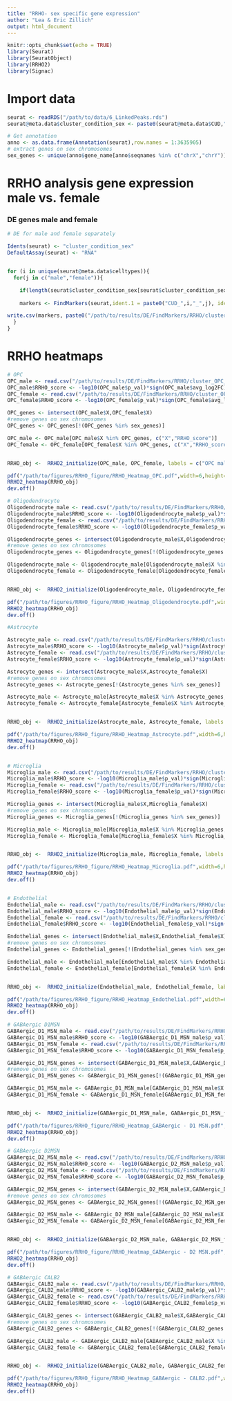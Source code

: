 ```yaml
---
title: "RRHO- sex specific gene expression"
author: "Lea & Eric Zillich"
output: html_document
---
```


```r
knitr::opts_chunk$set(echo = TRUE)
library(Seurat)
library(SeuratObject)
library(RRHO2)
library(Signac)

```

# Import data
```r
seurat <- readRDS("/path/to/data/6_LinkedPeaks.rds")
seurat@meta.data$cluster_condition_sex <- paste0(seurat@meta.data$CUD,"_",seurat@meta.data$celltypes,"_",seurat@meta.data$sex)

# Get annotation 
anno <- as.data.frame(Annotation(seurat),row.names = 1:3635905)
# extract genes on sex chromosomes 
sex_genes <- unique(anno$gene_name[anno$seqnames %in% c("chrX","chrY")])

```

# RRHO analysis gene expression male vs. female 

### DE genes male and female
```r
# DE for male and female separately 

Idents(seurat) <- "cluster_condition_sex"
DefaultAssay(seurat) <- "RNA"


for (i in unique(seurat@meta.data$celltypes)){
  for(j in c("male","female")){

    if(length(seurat$cluster_condition_sex[seurat$cluster_condition_sex == paste0("CUD_",i,"_",j)])>10 & length(seurat$cluster_condition_sex[seurat$cluster_condition_sex == paste0("Ctrl_",i,"_",j)])>10){
      
    markers <- FindMarkers(seurat,ident.1 = paste0("CUD_",i,"_",j), ident.2 = paste0("Ctrl_",i,"_",j), min.pct = 0.25,assay = "RNA",logfc.threshold = 0)

write.csv(markers, paste0("/path/to/results/DE/FindMarkers/RRHO/cluster_",i,"_",j,".csv"), row.names = T)   }
  }
}
```

# RRHO heatmaps 
```r

# OPC
OPC_male <- read.csv("/path/to/results/DE/FindMarkers/RRHO/cluster_OPC_male.csv")
OPC_male$RRHO_score <- -log10(OPC_male$p_val)*sign(OPC_male$avg_log2FC)
OPC_female <- read.csv("/path/to/results/DE/FindMarkers/RRHO/cluster_OPC_female.csv")
OPC_female$RRHO_score <- -log10(OPC_female$p_val)*sign(OPC_female$avg_log2FC)

OPC_genes <- intersect(OPC_male$X,OPC_female$X)
#remove genes on sex chromosomes
OPC_genes <- OPC_genes[!(OPC_genes %in% sex_genes)]

OPC_male <- OPC_male[OPC_male$X %in% OPC_genes, c("X","RRHO_score")]
OPC_female <- OPC_female[OPC_female$X %in% OPC_genes, c("X","RRHO_score")]


RRHO_obj <-  RRHO2_initialize(OPC_male, OPC_female, labels = c("OPC male", "OPC female"), log10.ind=TRUE,method = "hyper")

pdf("/path/to/figures/RRHO_figure/RRHO_Heatmap_OPC.pdf",width=6,height=6)
RRHO2_heatmap(RRHO_obj)
dev.off()

# Oligodendrocyte
Oligodendrocyte_male <- read.csv("/path/to/results/DE/FindMarkers/RRHO/cluster_Oligodendrocyte_male.csv")
Oligodendrocyte_male$RRHO_score <- -log10(Oligodendrocyte_male$p_val)*sign(Oligodendrocyte_male$avg_log2FC)
Oligodendrocyte_female <- read.csv("/path/to/results/DE/FindMarkers/RRHO/cluster_Oligodendrocyte_female.csv")
Oligodendrocyte_female$RRHO_score <- -log10(Oligodendrocyte_female$p_val)*sign(Oligodendrocyte_female$avg_log2FC)

Oligodendrocyte_genes <- intersect(Oligodendrocyte_male$X,Oligodendrocyte_female$X)
#remove genes on sex chromosomes
Oligodendrocyte_genes <- Oligodendrocyte_genes[!(Oligodendrocyte_genes %in% sex_genes)]

Oligodendrocyte_male <- Oligodendrocyte_male[Oligodendrocyte_male$X %in% Oligodendrocyte_genes, c("X","RRHO_score")]
Oligodendrocyte_female <- Oligodendrocyte_female[Oligodendrocyte_female$X %in% Oligodendrocyte_genes, c("X","RRHO_score")]


RRHO_obj <-  RRHO2_initialize(Oligodendrocyte_male, Oligodendrocyte_female, labels = c("Oligodendrocyte male", "Oligodendrocyte female"), log10.ind=TRUE,method = "hyper")

pdf("/path/to/figures/RRHO_figure/RRHO_Heatmap_Oligodendrocyte.pdf",width=6,height=6)
RRHO2_heatmap(RRHO_obj)
dev.off()

#Astrocyte

Astrocyte_male <- read.csv("/path/to/results/DE/FindMarkers/RRHO/cluster_Astrocyte_male.csv")
Astrocyte_male$RRHO_score <- -log10(Astrocyte_male$p_val)*sign(Astrocyte_male$avg_log2FC)
Astrocyte_female <- read.csv("/path/to/results/DE/FindMarkers/RRHO/cluster_Astrocyte_female.csv")
Astrocyte_female$RRHO_score <- -log10(Astrocyte_female$p_val)*sign(Astrocyte_female$avg_log2FC)

Astrocyte_genes <- intersect(Astrocyte_male$X,Astrocyte_female$X)
#remove genes on sex chromosomes
Astrocyte_genes <- Astrocyte_genes[!(Astrocyte_genes %in% sex_genes)]

Astrocyte_male <- Astrocyte_male[Astrocyte_male$X %in% Astrocyte_genes, c("X","RRHO_score")]
Astrocyte_female <- Astrocyte_female[Astrocyte_female$X %in% Astrocyte_genes, c("X","RRHO_score")]


RRHO_obj <-  RRHO2_initialize(Astrocyte_male, Astrocyte_female, labels = c("Astrocyte male", "Astrocyte female"), log10.ind=TRUE,method = "hyper")

pdf("/path/to/figures/RRHO_figure/RRHO_Heatmap_Astrocyte.pdf",width=6,height=6)
RRHO2_heatmap(RRHO_obj)
dev.off()


# Microglia
Microglia_male <- read.csv("/path/to/results/DE/FindMarkers/RRHO/cluster_Microglia_male.csv")
Microglia_male$RRHO_score <- -log10(Microglia_male$p_val)*sign(Microglia_male$avg_log2FC)
Microglia_female <- read.csv("/path/to/results/DE/FindMarkers/RRHO/cluster_Microglia_female.csv")
Microglia_female$RRHO_score <- -log10(Microglia_female$p_val)*sign(Microglia_female$avg_log2FC)

Microglia_genes <- intersect(Microglia_male$X,Microglia_female$X)
#remove genes on sex chromosomes
Microglia_genes <- Microglia_genes[!(Microglia_genes %in% sex_genes)]

Microglia_male <- Microglia_male[Microglia_male$X %in% Microglia_genes, c("X","RRHO_score")]
Microglia_female <- Microglia_female[Microglia_female$X %in% Microglia_genes, c("X","RRHO_score")]


RRHO_obj <-  RRHO2_initialize(Microglia_male, Microglia_female, labels = c("Microglia male", "Microglia female"), log10.ind=TRUE,method = "hyper")

pdf("/path/to/figures/RRHO_figure/RRHO_Heatmap_Microglia.pdf",width=6,height=6)
RRHO2_heatmap(RRHO_obj)
dev.off()


# Endothelial
Endothelial_male <- read.csv("/path/to/results/DE/FindMarkers/RRHO/cluster_Endothelial_male.csv")
Endothelial_male$RRHO_score <- -log10(Endothelial_male$p_val)*sign(Endothelial_male$avg_log2FC)
Endothelial_female <- read.csv("/path/to/results/DE/FindMarkers/RRHO/cluster_Endothelial_female.csv")
Endothelial_female$RRHO_score <- -log10(Endothelial_female$p_val)*sign(Endothelial_female$avg_log2FC)

Endothelial_genes <- intersect(Endothelial_male$X,Endothelial_female$X)
#remove genes on sex chromosomes
Endothelial_genes <- Endothelial_genes[!(Endothelial_genes %in% sex_genes)]

Endothelial_male <- Endothelial_male[Endothelial_male$X %in% Endothelial_genes, c("X","RRHO_score")]
Endothelial_female <- Endothelial_female[Endothelial_female$X %in% Endothelial_genes, c("X","RRHO_score")]


RRHO_obj <-  RRHO2_initialize(Endothelial_male, Endothelial_female, labels = c("Endothelial male", "Endothelial female"), log10.ind=TRUE,method = "hyper")

pdf("/path/to/figures/RRHO_figure/RRHO_Heatmap_Endothelial.pdf",width=6,height=6)
RRHO2_heatmap(RRHO_obj)
dev.off()

# GABAergic D1MSN
GABAergic_D1_MSN_male <- read.csv("/path/to/results/DE/FindMarkers/RRHO/cluster_GABAergic - D1 MSN_male.csv")
GABAergic_D1_MSN_male$RRHO_score <- -log10(GABAergic_D1_MSN_male$p_val)*sign(GABAergic_D1_MSN_male$avg_log2FC)
GABAergic_D1_MSN_female <- read.csv("/path/to/results/DE/FindMarkers/RRHO/cluster_GABAergic - D1 MSN_female.csv")
GABAergic_D1_MSN_female$RRHO_score <- -log10(GABAergic_D1_MSN_female$p_val)*sign(GABAergic_D1_MSN_female$avg_log2FC)

GABAergic_D1_MSN_genes <- intersect(GABAergic_D1_MSN_male$X,GABAergic_D1_MSN_female$X)
#remove genes on sex chromosomes
GABAergic_D1_MSN_genes <- GABAergic_D1_MSN_genes[!(GABAergic_D1_MSN_genes %in% sex_genes)]

GABAergic_D1_MSN_male <- GABAergic_D1_MSN_male[GABAergic_D1_MSN_male$X %in% GABAergic_D1_MSN_genes, c("X","RRHO_score")]
GABAergic_D1_MSN_female <- GABAergic_D1_MSN_female[GABAergic_D1_MSN_female$X %in% GABAergic_D1_MSN_genes, c("X","RRHO_score")]


RRHO_obj <-  RRHO2_initialize(GABAergic_D1_MSN_male, GABAergic_D1_MSN_female, labels = c("GABAergic - D1 MSN male", "GABAergic - D1 MSN female"), log10.ind=TRUE,method = "hyper")

pdf("/path/to/figures/RRHO_figure/RRHO_Heatmap_GABAergic - D1 MSN.pdf",width=6,height=6)
RRHO2_heatmap(RRHO_obj)
dev.off()

# GABAergic D2MSN
GABAergic_D2_MSN_male <- read.csv("/path/to/results/DE/FindMarkers/RRHO/cluster_GABAergic - D2 MSN_male.csv")
GABAergic_D2_MSN_male$RRHO_score <- -log10(GABAergic_D2_MSN_male$p_val)*sign(GABAergic_D2_MSN_male$avg_log2FC)
GABAergic_D2_MSN_female <- read.csv("/path/to/results/DE/FindMarkers/RRHO/cluster_GABAergic - D2 MSN_female.csv")
GABAergic_D2_MSN_female$RRHO_score <- -log10(GABAergic_D2_MSN_female$p_val)*sign(GABAergic_D2_MSN_female$avg_log2FC)

GABAergic_D2_MSN_genes <- intersect(GABAergic_D2_MSN_male$X,GABAergic_D2_MSN_female$X)
#remove genes on sex chromosomes
GABAergic_D2_MSN_genes <- GABAergic_D2_MSN_genes[!(GABAergic_D2_MSN_genes %in% sex_genes)]

GABAergic_D2_MSN_male <- GABAergic_D2_MSN_male[GABAergic_D2_MSN_male$X %in% GABAergic_D2_MSN_genes, c("X","RRHO_score")]
GABAergic_D2_MSN_female <- GABAergic_D2_MSN_female[GABAergic_D2_MSN_female$X %in% GABAergic_D2_MSN_genes, c("X","RRHO_score")]


RRHO_obj <-  RRHO2_initialize(GABAergic_D2_MSN_male, GABAergic_D2_MSN_female, labels = c("GABAergic - D2 MSN male", "GABAergic - D2 MSN female"), log10.ind=TRUE,method = "hyper")

pdf("/path/to/figures/RRHO_figure/RRHO_Heatmap_GABAergic - D2 MSN.pdf",width=6,height=6)
RRHO2_heatmap(RRHO_obj)
dev.off()

# GABAergic CALB2
GABAergic_CALB2_male <- read.csv("/path/to/results/DE/FindMarkers/RRHO/cluster_GABAergic - CALB2_male.csv")
GABAergic_CALB2_male$RRHO_score <- -log10(GABAergic_CALB2_male$p_val)*sign(GABAergic_CALB2_male$avg_log2FC)
GABAergic_CALB2_female <- read.csv("/path/to/results/DE/FindMarkers/RRHO/cluster_GABAergic - CALB2_female.csv")
GABAergic_CALB2_female$RRHO_score <- -log10(GABAergic_CALB2_female$p_val)*sign(GABAergic_CALB2_female$avg_log2FC)

GABAergic_CALB2_genes <- intersect(GABAergic_CALB2_male$X,GABAergic_CALB2_female$X)
#remove genes on sex chromosomes
GABAergic_CALB2_genes <- GABAergic_CALB2_genes[!(GABAergic_CALB2_genes %in% sex_genes)]

GABAergic_CALB2_male <- GABAergic_CALB2_male[GABAergic_CALB2_male$X %in% GABAergic_CALB2_genes, c("X","RRHO_score")]
GABAergic_CALB2_female <- GABAergic_CALB2_female[GABAergic_CALB2_female$X %in% GABAergic_CALB2_genes, c("X","RRHO_score")]


RRHO_obj <-  RRHO2_initialize(GABAergic_CALB2_male, GABAergic_CALB2_female, labels = c("GABAergic - CALB2 male", "GABAergic - CALB2 female"), log10.ind=TRUE,method = "hyper")

pdf("/path/to/figures/RRHO_figure/RRHO_Heatmap_GABAergic - CALB2.pdf",width=6,height=6)
RRHO2_heatmap(RRHO_obj)
dev.off()


```
